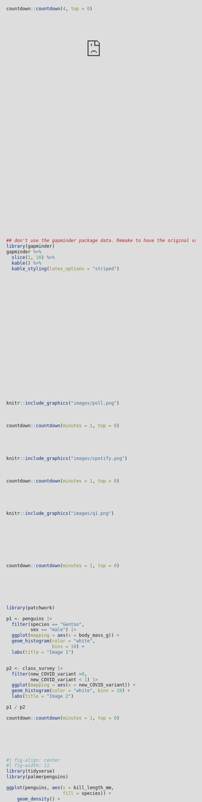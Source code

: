 ```yaml
---
title: "A Grammar of Graphics"
format:
  revealjs:
    author: "STAT 20: Introduction to Probability and Statistics"
    height: 900
    width: 1600
    theme: ../../assets/slides.scss
    multiplex: false
    transition: fade
    slide-number: c
    self-contained: true
    incremental: false
    center: false
    menu: false
    highlight-style: github
    progress: false
    code-overflow: wrap
    title-slide-attributes:
      data-background-image: ../../assets/stat20-hex-bg.png
      data-background-size: contain
---
```


## Agenda

```r
#| echo: false
#| message: false
library(stat20data)
library(tidyverse)
```

- Announcements
- Concept Question
- Concept Activity
- Quiz Review
- *Break*
- Lab 2.2: Computing on the Data

## Announcements

-   Lab 2 (both parts) due Tuesday at 9am

. . . 

-   Problem Set 4 due Tuesday at 9am. 

. . . 

-   Two problem sets without numbers relating to the *Understanding the World with Data* and *A Grammar of Graphics* will be posted to the resources tab on the home page of the course website. These are *not* for a grade and are for studying purposes. 

. . . 

-   Quiz 1 next Monday, in class. 
    -   Individual portion [25 minutes]
    -   Group (max. 3) portion [15 minutes]
    -   Please consult the Quiz Megathread and Syllabus for content and logistical questions.
    
# Concept Question
    
## What code was used to make the following plot?

```r
penguins |>
  filter(species == "Gentoo") |>
  mutate(is_male = (sex == "male")) |>
  ggplot(mapping = 
           aes(x = body_mass_g,
               y = is_male)) +
  geom_boxplot() +
  labs(x = "Body Mass (in grams)",
      y =  "Male Penguin?",
      title = "Male Gentoo penguins have larger body masses")
  
```

. . .

-   Choose an answer at `pollev.com`. 


    
# Concept Activity

<!--

##

:::{.poll}
What are the aesthetics and geometry of this plot?

Answer at `pollev.com`
:::

```r
#| fig-align: center
#| fig-width: 11
library(tidyverse)
library(palmerpenguins)

ggplot(penguins, aes(x = bill_length_mm,
                     fill = species)) +
    geom_density() +
    theme_gray(base_size = 20)
```

```r
countdown::countdown(1, top = 0)
```


##

:::{.poll}
What has changed when moving from the left to the right?
:::

```r
#| fig-align: center
#| fig-width: 11
library(patchwork)
p1 <- ggplot(penguins, aes(x = bill_length_mm,
                           y = bill_depth_mm,
                           color = species)) +
    geom_point(size=2) +
    theme_gray(base_size = 20) +
    theme(legend.position = "none")
p2 <- ggplot(penguins, aes(x = bill_length_mm,
                           y = bill_depth_mm,
                           shape = species)) +
    geom_point(size=2) +
    theme_gray(base_size = 20) +
    theme(legend.position = "none")
p1 + p2
```

```r
countdown::countdown(1, top = 0)
```

-->

## Concept Activity

You will be watching a 2.5 minute video of a presentation by a scientist, Hans Rosling, who studied global public health. He presents data visualizations depicting the change in life expectancy and family size over several decades in the 20th century.

:::{.poll}
On a piece of note paper:

- Sketch out the data frame used to create the graphic and add the names of the variables.
- List the aesthetic attributes used to encode the data in the graphic.
- Identify the geometry used in the plot.
:::

## {data-menu-title="Hans Rosling's Gapminder"}

<center>
<iframe src="https://embed.ted.com/talks/hans_rosling_the_best_stats_you_ve_ever_seen" width="854" height="480" style="position:absolute;left:0;top:0;width:100%;height:100%" frameborder="0" scrolling="no" allowfullscreen></iframe>
</center>

##

Please turn to your neighbors and...

:::{.poll}
Discuss what you came up with in terms of . . .

- the variables present in the data frame
- the aesthetic attributes used to encode that data in the plot
- the geometry
:::

```r
countdown::countdown(4, top = 0)
```


## What were the variables and aesthetic attributes?

. . .

:::: {.columns}

::: {.column width="50%"}

#### Visual Cues / Aesthetics

- Location along the x-axis
- Location along the y-axis
- Size of point
- Color of point
- Animation
:::

::: {.column width="50%"}
#### Variables

- Fertility rate
- Life expectancy
- Population
- Region
- Year
:::

::::


## What did the data frame look like?


What was the unit of observation? What were the variables? What were their type?

. . . 

:::: {.columns}

::: {.column width="50%"}
#### Unit of observation

- A country in a given year
:::

::: {.column width="50%"}
#### Variables

- Fertility rate (continuous)
- Life expectancy (continuous)
- Population (continuous)
- Region (nominal)
- Year (discrete)
:::

::::

```r
## don't use the gapminder package data. Remake to have the original vars: life expectancy and fertility rate
library(gapminder)
gapminder %>%
  slice(1, 10) %>%
  kable() %>%
  kable_styling(latex_options = "striped")
```


## What geometry is used to represent the observations?

. . .

- Points

# Quiz Review

-   Head to `pollev.com` for a series of former quiz questions and quiz-level questions! *Make sure you take notes*. 

## What type of claim was made?

```r
knitr::include_graphics("images/poll.png")
```

. . . 

```r
countdown::countdown(minutes = 1, top = 0)
```

## What type of variable is listeners?

```r
knitr::include_graphics("images/spotify.png")
```

. . . 

```r
countdown::countdown(minutes = 1, top = 0)
```


## What type of proportion is used?

```r
knitr::include_graphics("images/q1.png")
```

. . . 

> Roughly 68 percent of those passengers who were in the first class survived the wreckage of the Titanic. 

. . . 

```r
countdown::countdown(minutes = 1, top = 0)
```

## Which measure of center/spread is least appropriate?

```r
library(patchwork)

p1 <- penguins |>
  filter(species == "Gentoo",
         sex == "male") |>
  ggplot(mapping = aes(x = body_mass_g)) +
  geom_histogram(color = "white",
                 bins = 10) +
  labs(title = "Image 1")


p2 <- class_survey |>
  filter(new_COVID_variant >0,
         new_COVID_variant < 1) |>
  ggplot(mapping = aes(x = new_COVID_variant)) +
  geom_histogram(color = "white", bins = 10) +
  labs(title = "Image 2")

p1 / p2

```

```r
countdown::countdown(minutes = 1, top = 0)
```

## What are the aesthetics and geometry of this plot?

```r
#| fig-align: center
#| fig-width: 11
library(tidyverse)
library(palmerpenguins)

ggplot(penguins, aes(x = bill_length_mm,
                     fill = species)) +
    geom_density() +
    theme_gray(base_size = 20)
```

. . . 

```r
countdown::countdown(1, top = 1)
```

## What has not changed when moving from left to right?

```r
#| fig-align: center
#| fig-width: 11
library(patchwork)
p1 <- ggplot(penguins, aes(x = bill_length_mm,
                           y = bill_depth_mm,
                           color = species)) +
    geom_point(size=2) +
    theme_gray(base_size = 20) +
    theme(legend.position = "none") 
p2 <- ggplot(penguins, aes(x = bill_length_mm,
                           y = bill_depth_mm,
                           shape = species)) +
    geom_point(size=5, alpha = .5) +
    theme_bw(base_size = 20) +
    lims(y = c(10,24)) +
    theme(legend.position = "none") +
    xlab("Bill Length (in millimeters)") +
    annotate(geom = "text", x = 45, y = 11,
             label = "Gentoo", size = 5) +
    annotate(geom = "segment", x = 45, y = 11.2,
             xend = 45, yend = 13, 
             size = 1)
p1 + p2
```

# Break

```r
countdown::countdown(minutes = 5, top = 0)
```

# Lab 2.2: Flights

```r
countdown::countdown(minutes = 40, top = 0)
```

# End of Lecture